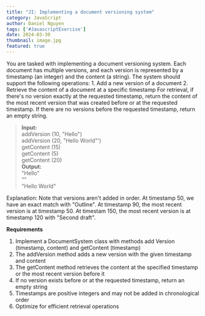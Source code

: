 ```yaml
---
title: "JI: Implementing a document versioning system"
category: JavaScript
author: Daniel Nguyen
tags: ['#JavascriptExercise']
date: 2024-03-30
thumbnail: image.jpg
featured: true
---
```


You are tasked with implementing a document versioning system. Each document has multiple versions, 
and each version is represented by a timestamp (an integer) and the content (a string).
The system should support the following operations: 1. Add a new version of a document 2. 
Retrieve the content of a document at a specific timestamp For retrieval, if there's no version exactly at the
requested timestamp, return the content of the most recent version that was created before or at the requested 
timestamp. If there are no versions before the requested timestamp, return an empty string.

> **Input:**    
> addVersion (10, "Hello")    
> addVersion (20, "Hello World"')   
> getContent (15)   
> getContent (5)    
> getContent (20)   
> **Output:**     
> "Hello"     
> ""    
> "Hello World"   

Explanation: Note that versions aren't added in order. At timestamp 50, we have an exact match with "Outline". 
At timestamp 90, the most recent version is at timestamp 50. At timestam 150, the most recent version is at 
timestamp 120 with "Second draft".

**Requirements**

1. Implement a DocumentSystem class with methods add Version (timestamp, content) and getContent (timestamp)
2. The addVersion method adds a new version with the given timestamp and content
3. The getContent method retrieves the content at the specified timestamp or the most recent version before it
4. If no version exists before or at the requested timestamp, return an empty string
5. Timestamps are positive integers and may not be added in chronological order
6. Optimize for efficient retrieval operations